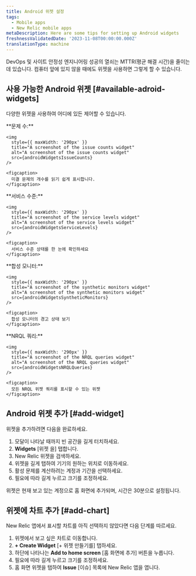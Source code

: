 ```yaml
---
title: Android 위젯 설정
tags:
  - Mobile apps
  - New Relic mobile apps
metaDescription: Here are some tips for setting up Android widgets
freshnessValidatedDate: '2023-11-08T00:00:00.000Z'
translationType: machine
---
```






DevOps 및 사이트 안정성 엔지니어링 성공의 열쇠는 MTTR(평균 해결 시간)을 줄이는 데 있습니다. 컴퓨터 앞에 있지 않을 때에도 위젯을 사용하면 그렇게 할 수 있습니다.

## 사용 가능한 Android 위젯 [#available-adroid-widgets]

다양한 위젯을 사용하여 어디에 있든 제어할 수 있습니다.

<SideBySide>
  <Side>
    **문제 수:**

    <img
      style={{ maxWidth: '290px' }}
      title="A screenshot of the issue counts widget"
      alt="A screenshot of the issue counts widget"
      src={androidWidgetsIssueCounts}
    />

    <figcaption>
      미결 문제의 개수를 읽기 쉽게 표시합니다.
    </figcaption>
  </Side>

  <Side>
    **서비스 수준:**

    <img
      style={{ maxWidth: '290px' }}
      title="A screenshot of the service levels widget"
      alt="A screenshot of the service levels widget"
      src={androidWidgetsServiceLevels}
    />

    <figcaption>
      서비스 수준 상태를 한 눈에 확인하세요
    </figcaption>
  </Side>

  <Side>
    **합성 모니터:**

    <img
      style={{ maxWidth: '290px' }}
      title="A screenshot of the synthetic monitors widget"
      alt="A screenshot of the synthetic monitors widget"
      src={androidWidgetsSyntheticMonitors}
    />

    <figcaption>
      합성 모니터의 경고 상태 보기
    </figcaption>
  </Side>

  <Side>
    **NRQL 쿼리:**

    <img
      style={{ maxWidth: '290px' }}
      title="A screenshot of the NRQL queries widget"
      alt="A screenshot of the NRQL queries widget"
      src={androidWidgetsNRQLQueries}
    />

    <figcaption>
      모든 NRQL 위젯 쿼리를 표시할 수 있는 위젯
    </figcaption>
  </Side>
</SideBySide>

## Android 위젯 추가 [#add-widget]

위젯을 추가하려면 다음을 완료하세요.

1. 모달이 나타날 때까지 빈 공간을 길게 터치하세요.
2. **Widgets** \[위젯 을] 탭합니다.
3. New Relic 위젯을 검색하세요.
4. 위젯을 길게 탭하여 기기의 원하는 위치로 이동하세요.
5. 활성 문제를 계산하려는 계정과 기간을 선택하세요.
6. 필요에 따라 길게 누르고 크기를 조정하세요.

위젯은 현재 보고 있는 계정으로 홈 화면에 추가되며, 시간은 30분으로 설정됩니다.

## 위젯에 차트 추가 [#add-chart]

New Relic 앱에서 표시할 차트를 아직 선택하지 않았다면 다음 단계를 따르세요.

1. 위젯에서 보고 싶은 차트로 이동합니다.
2. **+ Create Widget** \[+ 위젯 만들기를] 탭하세요.
3. 하단에 나타나는 **Add to home screen** \[홈 화면에 추가] 버튼을 누릅니다.
4. 필요에 따라 길게 누르고 크기를 조정하세요.
5. 홈 화면 위젯을 탭하여 **Issue** \[이슈] 목록에 New Relic 앱을 엽니다.